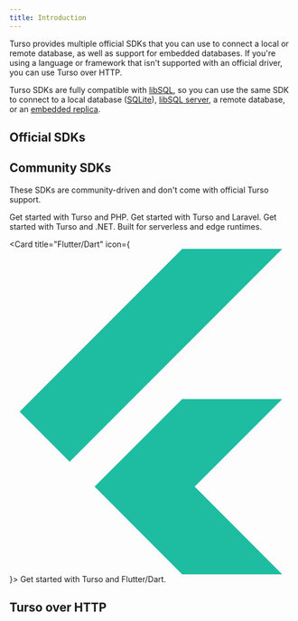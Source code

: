 ```yaml
---
title: Introduction
---
```


Turso provides multiple official SDKs that you can use to connect a local or remote database, as well as support for embedded databases. If you're using a language or framework that isn't supported with an official driver, you can use Turso over HTTP.

Turso SDKs are fully compatible with [libSQL](/libsql), so you can use the same SDK to connect to a local database ([SQLite](/local-development#sqlite)), [libSQL server](/local-development#libsql-server), a remote database, or an [embedded replica](/features/embedded-replicas).

## Official SDKs

<Snippet file="official-sdks.mdx" />

## Community SDKs

These SDKs are community-driven and don't come with official Turso support.

<CardGroup cols={2}>

<Card title="PHP" icon="php" href="/sdk/php/quickstart">
Get started with Turso and PHP.
</Card>

<Card title="Laravel" icon="php" href="https://github.com/richan-fongdasen/turso-laravel">
Get started with Turso and Laravel.
</Card>

<Card title=".NET" icon="hashtag" href="https://github.com/tvandinther/libsql-client-dotnet">
Get started with Turso and .NET.
</Card>

<Card title="Stateless libSQL" icon="github" href="https://github.com/DaBigBlob/libsql-stateless-easy">
Built for serverless and edge runtimes.
</Card>


<Card title="Flutter/Dart" icon={<svg xmlns="http://www.w3.org/2000/svg" viewBox="0 0 448 512">
      <path
        fill="#1ebca1"
        d="M429.5 236.3L291.7 374.1 429.5 512H272l-59.1-59.1-78.8-78.8L272 236.3H429.5zM272 0L16 256l78.8 78.8L429.5 0H272z"
      />
    </svg>}>
Get started with Turso and Flutter/Dart.
</Card>

</CardGroup>

## Turso over HTTP

<CardGroup cols={2}>

<Snippet file="http-sdk.mdx" />

</CardGroup>
